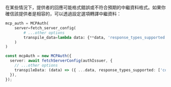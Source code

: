 
在某些情況下，提供者的回應可能格式錯誤或不符合預期的中繼資料格式。如果你確信該提供者是相容的，可以透過設定選項轉譯中繼資料：

<Tabs groupId="sdk">
<TabItem value="python" label="Python">

```python
mcp_auth = MCPAuth(
    server=fetch_server_config(
        # ...other options
        transpile_data=lambda data: {**data, 'response_types_supported': ['code']} # [!code highlight]
    )
)
```

</TabItem>
<TabItem value="node" label="Node.js">

```ts
const mcpAuth = new MCPAuth({
  server: await fetchServerConfig(authIssuer, {
    // ...other options
    transpileData: (data) => ({ ...data, response_types_supported: ['code'] }), // [!code highlight]
  }),
});
```

</TabItem>
</Tabs>
